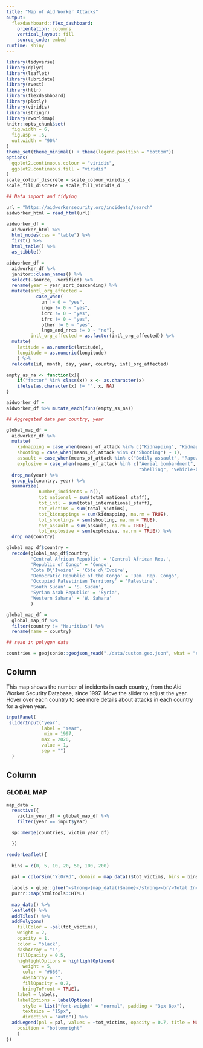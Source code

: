 ```yaml
---
title: "Map of Aid Worker Attacks"
output: 
  flexdashboard::flex_dashboard:
    orientation: columns
    vertical_layout: fill
    source_code: embed
runtime: shiny
---
```


```r
library(tidyverse)
library(dplyr)
library(leaflet)
library(lubridate)
library(rvest)
library(httr)
library(flexdashboard)
library(plotly)
library(viridis)
library(stringr)
library(rworldmap)
knitr::opts_chunk$set(
  fig.width = 6,
  fig.asp = .6,
  out.width = "90%"
)
theme_set(theme_minimal() + theme(legend.position = "bottom"))
options(
  ggplot2.continuous.colour = "viridis",
  ggplot2.continuous.fill = "viridis"
)
scale_colour_discrete = scale_colour_viridis_d
scale_fill_discrete = scale_fill_viridis_d

## Data import and tidying

url = "https://aidworkersecurity.org/incidents/search"
aidworker_html = read_html(url)

aidworker_df = 
  aidworker_html %>% 
  html_nodes(css = "table") %>%  
  first() %>% 
  html_table() %>% 
  as_tibble()

aidworker_df =
  aidworker_df %>%
  janitor::clean_names() %>% 
  select(-source, -verified) %>% 
  rename(year = year_sort_descending) %>% 
  mutate(intl_org_affected = 
           case_when(
             un != 0 ~ "yes",
             ingo != 0 ~ "yes",
             icrc != 0 ~ "yes",
             ifrc != 0 ~ "yes",
             other != 0 ~ "yes",
             lngo_and_nrcs != 0 ~ "no"),
         intl_org_affected = as.factor(intl_org_affected)) %>% 
  mutate(
    latitude = as.numeric(latitude),
    longitude = as.numeric(longitude)
    ) %>% 
  relocate(id, month, day, year, country, intl_org_affected)

empty_as_na <- function(x){
    if("factor" %in% class(x)) x <- as.character(x) 
    ifelse(as.character(x) != "", x, NA)
}

aidworker_df = 
aidworker_df %>% mutate_each(funs(empty_as_na)) 

## Aggregated data per country, year

global_map_df = 
  aidworker_df %>% 
  mutate(
    kidnapping = case_when(means_of_attack %in% c("Kidnapping", "Kidnap-killing") ~ 1),
    shooting = case_when(means_of_attack %in% c("Shooting") ~ 1),
    assault = case_when(means_of_attack %in% c("Bodily assault", "Rape/sexual assault") ~ 1),
    explosive = case_when(means_of_attack %in% c("Aerial bombardment", "Landmine", "Other Explosives", "Roadside IED",
                                                 "Shelling", "Vehicle-born IED") ~ 1)) %>% 
  drop_na(year) %>% 
  group_by(country, year) %>% 
  summarize(
            number_incidents = n(),
            tot_national = sum(total_national_staff),
            tot_intl = sum(total_international_staff),
            tot_victims = sum(total_victims),
            tot_kidnappings = sum(kidnapping, na.rm = TRUE),
            tot_shootings = sum(shooting, na.rm = TRUE),
            tot_assault = sum(assault, na.rm = TRUE),
            tot_explosive = sum(explosive, na.rm = TRUE)) %>% 
  drop_na(country)

global_map_df$country =
  recode(global_map_df$country,
         'Central African Republic' = 'Central African Rep.',
         'Republic of Congo' = 'Congo',
         'Cote D\'Ivoire' = 'Côte d\'Ivoire',
         'Democratic Republic of the Congo' = 'Dem. Rep. Congo',
         'Occupied Palestinian Territory' = 'Palestine',
         'South Sudan' = 'S. Sudan',
         'Syrian Arab Republic' = 'Syria',
         'Western Sahara' = 'W. Sahara'
         )

global_map_df =
  global_map_df %>% 
  filter(country != "Mauritius") %>% 
  rename(name = country)

## read in polygon data

countries = geojsonio::geojson_read("./data/custom.geo.json", what = "sp")

```

Column {.sidebar}
-----------------------------------------------------------------------

This map shows the number of incidents in each country, from the Aid Worker Security Database, since 1997. Move the slider to adjust the year. Hover over each country to see more details about attacks in each country for a given year. 

```r
inputPanel(
 sliderInput("year",
             label = "Year",
              min = 1997,
             max = 2020,
             value = 1,
             sep = "")
  )
```

Column 
-----------------------------------------------------------------------

### GLOBAL MAP

```r

map_data = 
  reactive({
    victim_year_df = global_map_df %>%
    filter(year == input$year)

  sp::merge(countries, victim_year_df)

  })

renderLeaflet({
  
  bins = c(0, 5, 10, 20, 50, 100, 200)
  
  pal = colorBin("YlOrRd", domain = map_data()$tot_victims, bins = bins)

  labels = glue::glue("<strong>{map_data()$name}</strong><br/>Total Incidents: {map_data()$number_incidents}<br/>Total Victims: {map_data()$tot_victims}<br/>National Victims: {map_data()$tot_national} <br/>International Victims: {map_data()$tot_intl}") %>%
  purrr::map(htmltools::HTML)
  
  map_data() %>%
  leaflet() %>%
  addTiles() %>% 
  addPolygons(
    fillColor = ~pal(tot_victims),
    weight = 2,
    opacity = 1,
    color = "black",
    dashArray = "1",
    fillOpacity = 0.5,
    highlightOptions = highlightOptions(
      weight = 5,
      color = "#666",
      dashArray = "",
      fillOpacity = 0.7,
      bringToFront = TRUE),
    label = labels,
    labelOptions = labelOptions(
      style = list("font-weight" = "normal", padding = "3px 8px"),
      textsize = "15px",
      direction = "auto")) %>%
  addLegend(pal = pal, values = ~tot_victims, opacity = 0.7, title = NULL,
    position = "bottomright"
    )
})

```


